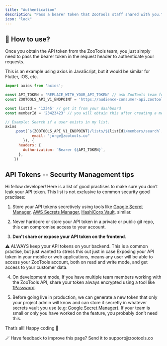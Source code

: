 ```yaml
---
title: "Authentication"
description: "Pass a bearer token that ZooTools staff shared with you."
icon: "lock"
---
```


## 👋 How to use?

Once you obtain the API token from the ZooTools team, you just simply need to pass the bearer token in the request header to authenticate your requests.

This is an example using axios in JavaScript, but it would be similar for Flutter, iOS, etc.

```jsx
import axios from 'axios';

const API_TOKEN = 'REPLACE_WITH_YOUR_API_TOKEN' // ask ZooTools team for a key
const ZOOTOOLS_API_V1_ENDPOINT = 'https://audience-consumer-api.zootools.co/v1'

const listId = '12345' // get it from your dashboard
const memberId = '23423423' // you will obtain this after creating a member.

// Example: Search if a user exists in my list.
axios
    .post(`${ZOOTOOLS_API_V1_ENDPOINT}/lists/${listId}/members/search`, {
			email: "jorge@zootools.co"
		}), {
      headers: {
        Authorization: `Bearer ${API_TOKEN}`,
      },
    })
```

## API Tokens -- Security Management tips

Hi fellow developer! Here is a list of good practises to make sure you don’t leak your API token. This list is not exclusive to common security good practises:

1. Store your API tokens secretively using tools like [Google Secret Manager](https://cloud.google.com/secret-manager), [AWS Secrets Manager](https://aws.amazon.com/secrets-manager/), [HashiCorp Vault](https://www.vaultproject.io/), similar.

2. Never hardcore or store your API token in a private or public git repo, this can compromise access to your account.

3. **Don't share or expose your API token on the frontend**.

<Warning>
  ⚠️ ALWAYS keep your API tokens on your backend. This is a common practise, but
  just wanted to stress this out just in case Exposing your API token in your
  mobile or web applications, means any user will be able to access your
  ZooTools account, both on read and write mode, and get access to your customer
  data.
</Warning>

4. On development mode, If you have multiple team members working with the ZooTools API, share your token always encrypted using a tool like [1Password](https://1password.com/).

5. Before going live in production, we can generate a new token that only your project admin will know and can store it secretly in whatever secrets vault you use (e.g: [Google Secret Manager](https://cloud.google.com/secret-manager)). If your team is small or only you have worked on the feature, you probably don’t need this.

That’s all! Happy coding 👊

<Info>
🪄 Have feedback to improve this page? Send it to support@zootools.co

</Info>
